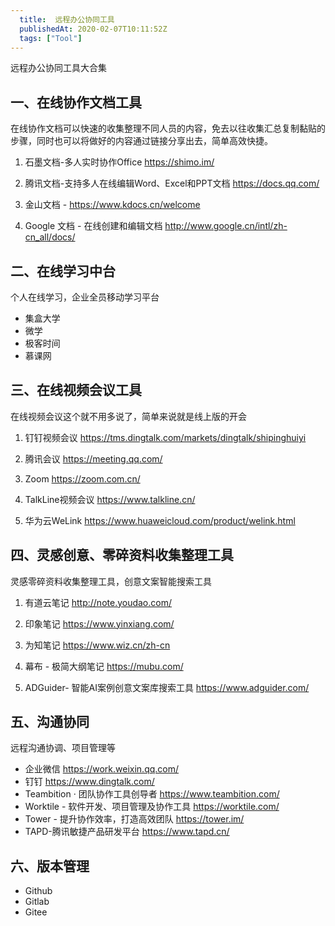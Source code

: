 ```yaml
---
  title:  远程办公协同工具
  publishedAt: 2020-02-07T10:11:52Z
  tags: ["Tool"]
---
```


远程办公协同工具大合集
 
 
## 一、在线协作文档工具
 
在线协作文档可以快速的收集整理不同人员的内容，免去以往收集汇总复制黏贴的步骤，同时也可以将做好的内容通过链接分享出去，简单高效快捷。
 
1. 石墨文档-多人实时协作Office https://shimo.im/
 
2. 腾讯文档-支持多人在线编辑Word、Excel和PPT文档 https://docs.qq.com/
 
3. 金山文档 - https://www.kdocs.cn/welcome
 
4. Google 文档 - 在线创建和编辑文档 http://www.google.cn/intl/zh-cn_all/docs/
 
 
## 二、在线学习中台
 
个人在线学习，企业全员移动学习平台
 
- 集盒大学
- 微学
- 极客时间
- 慕课网
 
## 三、在线视频会议工具
 
在线视频会议这个就不用多说了，简单来说就是线上版的开会
 
1. 钉钉视频会议  https://tms.dingtalk.com/markets/dingtalk/shipinghuiyi
 
2. 腾讯会议 https://meeting.qq.com/
 
3. Zoom https://zoom.com.cn/
 
4. TalkLine视频会议 https://www.talkline.cn/
 
5. 华为云WeLink https://www.huaweicloud.com/product/welink.html
 
 
## 四、灵感创意、零碎资料收集整理工具
 
灵感零碎资料收集整理工具，创意文案智能搜索工具
 
1. 有道云笔记 http://note.youdao.com/
 
2. 印象笔记 https://www.yinxiang.com/
 
3. 为知笔记 https://www.wiz.cn/zh-cn
 
4. 幕布 - 极简大纲笔记 https://mubu.com/
 
5. ADGuider- 智能AI案例创意文案库搜索工具 https://www.adguider.com/
 
 
## 五、沟通协同
 
远程沟通协调、项目管理等

- 企业微信 https://work.weixin.qq.com/
- 钉钉 https://www.dingtalk.com/
- Teambition · 团队协作工具创导者 https://www.teambition.com/ 
- Worktile - 软件开发、项目管理及协作工具 https://worktile.com/
- Tower - 提升协作效率，打造高效团队 https://tower.im/
- TAPD-腾讯敏捷产品研发平台 https://www.tapd.cn/

## 六、版本管理

- Github
- Gitlab
- Gitee

